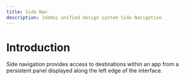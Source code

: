 ```yaml
---
title: Side Nav
description: JobHai unified design system Side Navigation
---
```


# Introduction
 
Side navigation provides access to destinations within an app from a persistent panel displayed along the left edge of the interface. 
